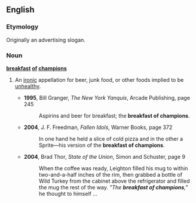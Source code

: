 ==English==

===Etymology===
Originally an advertising slogan.

===Noun===
'''[[breakfast]] [[of]] [[champion]]s'''

# {{idiom}} An [[ironic]] appellation for beer, junk food, or other foods implied to be [[unhealthy]].
#*'''1995''', Bill Granger, ''The New York Yanquis'', Arcade Publishing, page 245
#*:Aspirins and beer for breakfast; the '''breakfast of champions'''.
#*'''2004''', J. F. Freedman, ''Fallen Idols'', Warner Books, page 372
#*:In one hand he held a slice of cold pizza and in the other a Sprite&mdash;his version of the '''breakfast of champions'''.
#*'''2004''', Brad Thor, ''State of the Union'', Simon and Schuster, page 9
#*:When the coffee was ready, Leighton filled his mug to within two-and-a-half inches of the rim, then grabbed a bottle of Wild Turkey from the cabinet above the refrigerator and filled the mug the rest of the way. ''"The '''breakfast of champions''',"'' he thought to himself ...